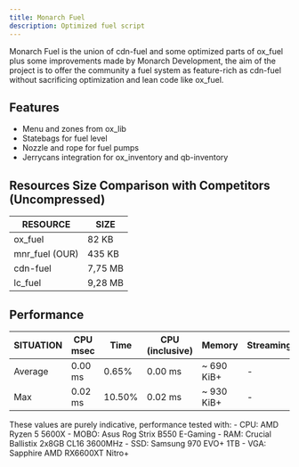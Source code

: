 ---
title: Monarch Fuel
description: Optimized fuel script
---

Monarch Fuel is the union of cdn-fuel and some optimized parts of ox_fuel plus some improvements made by Monarch Development, the aim of the project is to offer the community a fuel system as feature-rich as cdn-fuel without sacrificing optimization and lean code like ox_fuel.

<GithubInfo owner="Monarch-Development" repo="mnr_fuel" className="border border-purple-600 rounded-md p-4 bg-gradient-to-r from-purple-600 to-transparent no-underline"/>

## Features
- Menu and zones from ox_lib
- Statebags for fuel level
- Nozzle and rope for fuel pumps
- Jerrycans integration for ox_inventory and qb-inventory

## Resources Size Comparison with Competitors (Uncompressed)
| **RESOURCE**   | **SIZE**     |
| -------------- | ------------ |
| ox_fuel        | 82 KB        |
| mnr_fuel (OUR) | 435 KB       |
| cdn-fuel       | 7,75 MB      |
| lc_fuel        | 9,28 MB      |

## Performance

| **SITUATION**  | **CPU msec** | **Time** | **CPU (inclusive)** | **Memory**  | **Streaming** |
| -------------- | ------------ | -------- | ------------------- | ----------- | ------------- |
| Average        | 0.00 ms      | 0.65%    | 0.00 ms             | ~ 690 KiB+  | -             |
| Max            | 0.02 ms      | 10.50%   | 0.02 ms             | ~ 930 KiB+  | -             |

<Callout title="ATTENTION" type="warn">
  These values are purely indicative, performance tested with:
  - CPU: AMD Ryzen 5 5600X
  - MOBO: Asus Rog Strix B550 E-Gaming
  - RAM: Crucial Ballistix 2x8GB CL16 3600MHz
  - SSD: Samsung 970 EVO+ 1TB
  - VGA: Sapphire AMD RX6600XT Nitro+
</Callout>